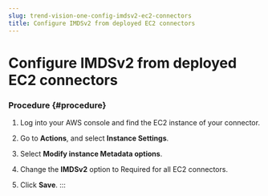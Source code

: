 ```yaml
---
slug: trend-vision-one-config-imdsv2-ec2-connectors
title: Configure IMDSv2 from deployed EC2 connectors
---
```

# Configure IMDSv2 from deployed EC2 connectors

### Procedure {#procedure}

1.  Log into your AWS console and find the EC2 instance of your connector.

2.  Go to **Actions**, and select **Instance Settings**.

3.  Select **Modify instance Metadata options**.

4.  Change the **IMDSv2** option to Required for all EC2 connectors.

5.  Click **Save**.
:::
